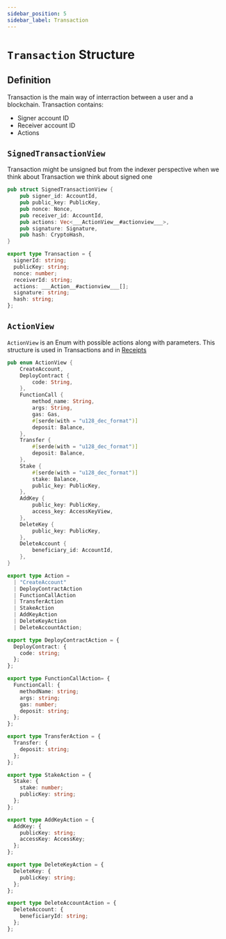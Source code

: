 ```yaml
---
sidebar_position: 5
sidebar_label: Transaction
---
```



# `Transaction` Structure

## Definition

Transaction is the main way of interraction between a user and a blockchain. Transaction contains:
- Signer account ID
- Receiver account ID
- Actions

## `SignedTransactionView`

Transaction might be unsigned but from the indexer perspective when we think about Transaction we think about signed one

<Tabs>
  <TabItem value="rust" label="Rust">

```rust links=1
pub struct SignedTransactionView {
    pub signer_id: AccountId,
    pub public_key: PublicKey,
    pub nonce: Nonce,
    pub receiver_id: AccountId,
    pub actions: Vec<___ActionView__#actionview___>,
    pub signature: Signature,
    pub hash: CryptoHash,
}
```

  </TabItem>
  <TabItem value="typescript" label="TypeScript">

```ts links=1
export type Transaction = {
  signerId: string;
  publicKey: string;
  nonce: number;
  receiverId: string;
  actions: ___Action__#actionview___[];
  signature: string;
  hash: string;
};
```

  </TabItem>
</Tabs>


## `ActionView`

`ActionView` is an Enum with possible actions along with parameters. This structure is used in Transactions and in [Receipts](./receipt.mdx)

<Tabs>
  <TabItem value="rust" label="Rust">

```rust links=1
pub enum ActionView {
    CreateAccount,
    DeployContract {
        code: String,
    },
    FunctionCall {
        method_name: String,
        args: String,
        gas: Gas,
        #[serde(with = "u128_dec_format")]
        deposit: Balance,
    },
    Transfer {
        #[serde(with = "u128_dec_format")]
        deposit: Balance,
    },
    Stake {
        #[serde(with = "u128_dec_format")]
        stake: Balance,
        public_key: PublicKey,
    },
    AddKey {
        public_key: PublicKey,
        access_key: AccessKeyView,
    },
    DeleteKey {
        public_key: PublicKey,
    },
    DeleteAccount {
        beneficiary_id: AccountId,
    },
}
```

  </TabItem>
  <TabItem value="typescript" label="TypeScript">

```ts links=1
export type Action =
  | "CreateAccount"
  | DeployContractAction
  | FunctionCallAction
  | TransferAction
  | StakeAction
  | AddKeyAction
  | DeleteKeyAction
  | DeleteAccountAction;

export type DeployContractAction = {
  DeployContract: {
    code: string;
  };
};

export type FunctionCallAction= {
  FunctionCall: {
    methodName: string;
    args: string;
    gas: number;
    deposit: string;
  };
};

export type TransferAction = {
  Transfer: {
    deposit: string;
  };
};

export type StakeAction = {
  Stake: {
    stake: number;
    publicKey: string;
  };
};

export type AddKeyAction = {
  AddKey: {
    publicKey: string;
    accessKey: AccessKey;
  };
};

export type DeleteKeyAction = {
  DeleteKey: {
    publicKey: string;
  };
};

export type DeleteAccountAction = {
  DeleteAccount: {
    beneficiaryId: string;
  };
};
```

  </TabItem>
</Tabs>
